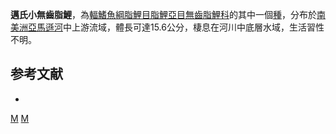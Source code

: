 {{Speciesbox 
| taxon = Curimatella meyeri
| status = NE
| status_system = IUCN3.1
| authority =  [[Steindachner|Steindachner]], 1882
| synonyms = *''Curimatus meyeri''<br /><small>Steindachner, 1882</small>
*''Apolinarella meyeri''<br /><small>Steindachner, 1882</small>
*''Curimatus serpae''<br /><small>Eigenmann & Eigenmann, 1889</small>
*''Curimatella alburna serpae''<br /><small>Eigenmann & Eigenmann, 1889</small>
}}
'''邁氏小無齒脂鯉'''，為[[輻鰭魚綱|輻鰭魚綱]][[脂鯉目|脂鯉目]][[脂鯉亞目|脂鯉亞目]][[無齒脂鯉科|無齒脂鯉科]]的其中一個[[種|種]]，分布於[[南美洲|南美洲]][[亞馬遜河|亞馬遜河]]中上游流域，體長可達15.6公分，棲息在河川中底層水域，生活習性不明。

==参考文献==
{{refbegin}}
*{{FishBase_species|genus=Curimatella|species=meyeri|year=2013|month=8}}
{{refend}}
{{Taxonbar|from=Q5580493}}

[[Category:小無齒脂鯉屬|M]]
[[Category:1882年描述的鱼类|M]]


{{魚類小作品}}